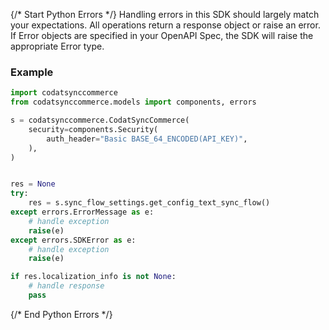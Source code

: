 {/* Start Python Errors */}
Handling errors in this SDK should largely match your expectations.  All operations return a response object or raise an error.  If Error objects are specified in your OpenAPI Spec, the SDK will raise the appropriate Error type.



### Example

```python
import codatsynccommerce
from codatsynccommerce.models import components, errors

s = codatsynccommerce.CodatSyncCommerce(
    security=components.Security(
        auth_header="Basic BASE_64_ENCODED(API_KEY)",
    ),
)


res = None
try:
    res = s.sync_flow_settings.get_config_text_sync_flow()
except errors.ErrorMessage as e:
    # handle exception
    raise(e)
except errors.SDKError as e:
    # handle exception
    raise(e)

if res.localization_info is not None:
    # handle response
    pass

```

{/* End Python Errors */}

